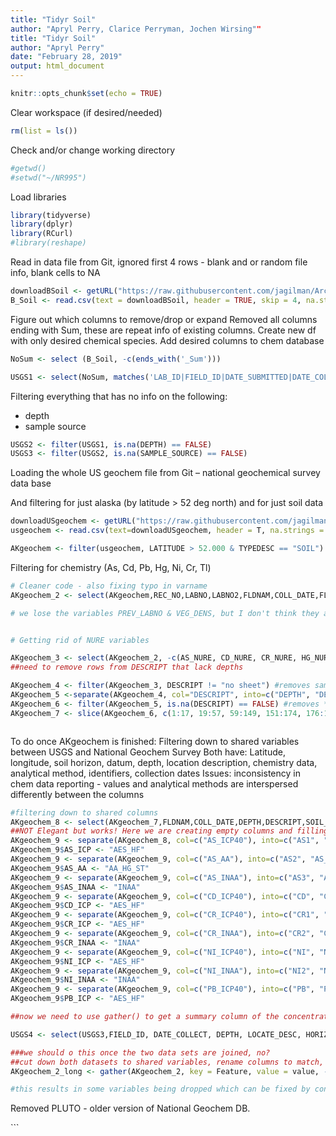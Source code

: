 ```yaml
---
title: "Tidyr Soil"
author: "Apryl Perry, Clarice Perryman, Jochen Wirsing""
title: "Tidyr Soil"
author: "Apryl Perry"
date: "February 28, 2019"
output: html_document
---
```


```r
knitr::opts_chunk$set(echo = TRUE)
```

Clear workspace (if desired/needed)
```r
rm(list = ls())
```

Check and/or change working directory
```r
#getwd()
#setwd("~/NR995")
```

Load libraries
```r
library(tidyverse)
library(dplyr)
library(RCurl)
#library(reshape)

```

Read in data file from Git, ignored first 4 rows - blank and or random file info, blank cells to NA
```r
downloadBSoil <- getURL("https://raw.githubusercontent.com/jagilman/Arctic-Ecol-Soc-2019/master/BestValue_Soil.csv") 
B_Soil <- read.csv(text = downloadBSoil, header = TRUE, skip = 4, na.strings = c(NA, ""))
```

Figure out which columns to remove/drop or expand 
Removed all columns ending with Sum, these are repeat info of existing columns. Create new df with only desired chemical species.  Add desired columns to chem database
```r
NoSum <- select (B_Soil, -c(ends_with('_Sum')))

USGS1 <- select(NoSum, matches('LAB_ID|FIELD_ID|DATE_SUBMITTED|DATE_COLLECT|LATITUDE|LONGITUDE|QUAD|SPHEROID|DATUM|DEPTH|SAMPLE_SOURCE|LOCATE_DESC|PRIMARY_CLASS|SAMPLE_COMMENT|SAMPLE_ZONE|HORIZON|ORGANICS|DRAINAGE|PREP|Hg_|Pb_|Ni_|As_|Cd_|Cr_|Tl_'))


```


Filtering everything that has no info on the following:

* depth
* sample source

```r

USGS2 <- filter(USGS1, is.na(DEPTH) == FALSE)
USGS3 <- filter(USGS2, is.na(SAMPLE_SOURCE) == FALSE)


```


Loading the whole US geochem file from Git -- national geochemical survey data base

And filtering for just alaska (by latitude > 52 deg north) and for just soil data

```r
downloadUSgeochem <- getURL("https://raw.githubusercontent.com/jagilman/Arctic-Ecol-Soc-2019/master/geochem.csv")
usgeochem <- read.csv(text=downloadUSgeochem, header = T, na.strings = "")

AKgeochem <- filter(usgeochem, LATITUDE > 52.000 & TYPEDESC == "SOIL")


```


Filtering for chemistry (As, Cd, Pb, Hg, Ni, Cr, Tl)


```r


# Cleaner code - also fixing typo in varname
AKgeochem_2 <- select(AKgeochem,REC_NO,LABNO,LABNO2,FLDNAM,COLL_DATE,FLDNAM_AN,DESCRIPT,SOIL_HORIZ,SETTING,DATUM,LATITUDE,LONGITUDE,CONTAMSOU,CONTAMPOT,CONTAMDEGR,VEG,ANAL_NOTES,QUAD24CODE,FIPS,CATEGORY,TYPEDESC, matches('HG_|PB_|NI_|AS_|CD_|CR_|TL_'))

# we lose the variables PREV_LABNO & VEG_DENS, but I don't think they are wanted anyway


# Getting rid of NURE variables

AKgeochem_3 <- select(AKgeochem_2, -c(AS_NURE, CD_NURE, CR_NURE, HG_NURE, NI_NURE, PB_NURE))
##need to remove rows from DESCRIPT that lack depths

AKgeochem_4 <- filter(AKgeochem_3, DESCRIPT != "no sheet") #removes samples lacking info
AKgeochem_5 <-separate(AKgeochem_4, col="DESCRIPT", into=c("DEPTH", "DESCRIPT"), sep=";") #separates depth and description
AKgeochem_6 <- filter(AKgeochem_5, is.na(DESCRIPT) == FALSE) #removes *most* samples without depths, since their descriptions went into the DEPTH col when split
AKgeochem_7 <- slice(AKgeochem_6, c(1:17, 19:57, 59:149, 151:174, 176:181)) #remove rest of rows lacking depths that did not split correctly above



```

To do once AKgeochem is finished: Filtering down to shared variables between USGS and National Geochem Survey
Both have: Latitude, longitude, soil horizon, datum, depth, location description, chemistry data, analytical method, identifiers, collection dates
Issues: inconsistency in chem data reporting - values and analytical methods are interspersed differently between the columns

```r
#filtering down to shared columns
AKgeochem_8 <- select(AKgeochem_7,FLDNAM,COLL_DATE,DEPTH,DESCRIPT,SOIL_HORIZ,DATUM,LATITUDE,LONGITUDE,VEG, AS_ICP40, AS_AA, AS_INAA, CD_ICP40, CR_ICP40, CR_INAA, NI_ICP40, NI_INAA, PB_ICP40)
##NOT Elegant but works! Here we are creating empty columns and filling them with analytical methods to match the USGS format
AKgeochem_9 <- separate(AKgeochem_8, col=c("AS_ICP40"), into=c("AS1", "AS_ICP"), sep=" ") 
AKgeochem_9$AS_ICP <- "AES_HF"
AKgeochem_9 <- separate(AKgeochem_9, col=c("AS_AA"), into=c("AS2", "AS_AA"), sep=" ")
AKgeochem_9$AS_AA <- "AA_HG_ST"
AKgeochem_9 <- separate(AKgeochem_9, col=c("AS_INAA"), into=c("AS3", "AS_INAA"), sep=" ") 
AKgeochem_9$AS_INAA <- "INAA"
AKgeochem_9 <- separate(AKgeochem_9, col=c("CD_ICP40"), into=c("CD", "CD_ICP"), sep=" ") 
AKgeochem_9$CD_ICP <- "AES_HF"
AKgeochem_9 <- separate(AKgeochem_9, col=c("CR_ICP40"), into=c("CR1", "CR_ICP"), sep=" ") 
AKgeochem_9$CR_ICP <- "AES_HF"
AKgeochem_9 <- separate(AKgeochem_9, col=c("CR_INAA"), into=c("CR2", "CR_INAA"), sep=" ") 
AKgeochem_9$CR_INAA <- "INAA"
AKgeochem_9 <- separate(AKgeochem_9, col=c("NI_ICP40"), into=c("NI", "NI_ICP"), sep=" ") 
AKgeochem_9$NI_ICP <- "AES_HF"
AKgeochem_9 <- separate(AKgeochem_9, col=c("NI_INAA"), into=c("NI2", "NI_INAA"), sep=" ") 
AKgeochem_9$NI_INAA <- "INAA"
AKgeochem_9 <- separate(AKgeochem_9, col=c("PB_ICP40"), into=c("PB", "PB_ICP"), sep=" ") 
AKgeochem_9$PB_ICP <- "AES_HF"

##now we need to use gather() to get a summary column of the concentrations and analytical methods for each element -- i.e. AS1, AS2, and AS3 become As_ppmm and AS_ICP, AS_AA, and AS_INAA become As_AM 


```

```r

USGS4 <- select(USGS3,FIELD_ID, DATE_COLLECT, DEPTH, LOCATE_DESC, HORIZON, DATUM, LATITUDE, LONGITUDE, SAMPLE_SOURCE, As_ppm, As_ppm_AM, Cd_ppm, Cd_ppm_AM, Cr_ppm, Cr_ppm_AM, Ni_ppm, Ni_ppm_AM, Pb_ppm, Pb_ppm_AM) #dropped Tl - no data. 
```


```r
###we should o this once the two data sets are joined, no? 
##cut down both datasets to shared variables, rename columns to match, join, and then longform
AKgeochem_2_long <- gather(AKgeochem_2, key = Feature, value = value, -REC_NO)

#this results in some variables being dropped which can be fixed by converting them into characters and then - after turning everything in long form - switching them back into factors with levels. This is why I tagged the uploaded file "Caution"

```

Removed PLUTO - older version of National Geochem DB. 

```

